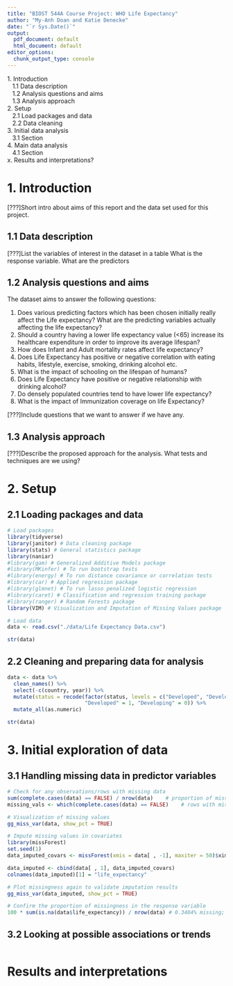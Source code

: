 ```yaml
---
title: "BIOST 544A Course Project: WHO Life Expectancy"
author: "My-Anh Doan and Katie Denecke"
date: "`r Sys.Date()`"
output:
  pdf_document: default
  html_document: default
editor_options:
  chunk_output_type: console
---
```


| 1. Introduction
|    1.1 Data description
|    1.2 Analysis questions and aims
|    1.3 Analysis approach
| 2. Setup
|    2.1 Load packages and data
|    2.2 Data cleaning
| 3. Initial data analysis
|    3.1 Section
| 4. Main data analysis
|    4.1 Section
| x. Results and interpretations?

# 1. Introduction
[???]Short intro about aims of this report and the data set used for this project.

## 1.1 Data description
[???]List the variables of interest in the dataset in a table
What is the response variable. What are the predictors

## 1.2 Analysis questions and aims
The dataset aims to answer the following questions: 

1. Does various predicting factors which has been chosen initially really affect the Life expectancy? What are the predicting variables actually affecting the life expectancy?
2. Should a country having a lower life expectancy value (<65) increase its healthcare expenditure in order to improve its average lifespan?
3. How does Infant and Adult mortality rates affect life expectancy?
4. Does Life Expectancy has positive or negative correlation with eating habits, lifestyle, exercise, smoking, drinking alcohol etc.
5. What is the impact of schooling on the lifespan of humans?
6. Does Life Expectancy have positive or negative relationship with drinking alcohol?
7. Do densely populated countries tend to have lower life expectancy?
8. What is the impact of Immunization coverage on life Expectancy?

[???]Include questions that we want to answer if we have any.

## 1.3 Analysis approach
[???]Describe the proposed approach for the analysis. What tests and techniques are we using?

# 2. Setup
## 2.1 Loading packages and data
```r

# Load packages
library(tidyverse)
library(janitor) # Data cleaning package
library(stats) # General statistics package
library(naniar)
#library(gam) # Generalized Additive Models package
#library(MKinfer) # To run bootstrap tests 
#library(energy) # To run distance covariance or correlation tests
#library(car) # Applied regression package
#library(glmnet) # To run lasso penalized logistic regression
#library(caret) # Classification and regression training package
#library(ranger) # Random Forests package
library(VIM) # Visualization and Imputation of Missing Values package

```

```r

# Load data
data <- read.csv("./data/Life Expectancy Data.csv")

str(data)

```

## 2.2 Cleaning and preparing data for analysis
```r

data <- data %>%
  clean_names() %>% 
  select(-c(country, year)) %>% 
  mutate(status = recode(factor(status, levels = c("Developed", "Developing")),
                         "Developed" = 1, "Developing" = 0)) %>% 
  mutate_all(as.numeric)

str(data)

```

# 3. Initial exploration of data

## 3.1 Handling missing data in predictor variables
```r

# Check for any observations/rows with missing data
sum(complete.cases(data) == FALSE) / nrow(data)    # proportion of missing data
missing_vals <- which(complete.cases(data) == FALSE)    # rows with missing data

# Visualization of missing values
gg_miss_var(data, show_pct = TRUE)

# Impute missing values in covariates
library(missForest)
set.seed(1)
data_imputed_covars <- missForest(xmis = data[ , -1], maxiter = 50)$ximp

data_imputed <- cbind(data[ , 1], data_imputed_covars)
colnames(data_imputed)[1] = "life_expectancy"

# Plot missingness again to validate imputation results
gg_miss_var(data_imputed, show_pct = TRUE)

# Confirm the proportion of missingness in the response variable
100 * sum(is.na(data$life_expectancy)) / nrow(data) # 0.3404% missing; value matches gg_miss_var plot

```

## 3.2 Looking at possible associations or trends
```r



```

# Results and interpretations
```r

```


